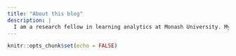 ```yaml
---
title: "About this blog"
description: |
  I am a research fellow in learning analytics at Monash University. My research interests include the application of learning analytics to explore information seeking behaviour, and the application of psychometric methods to evaluate established survey instruments. I'll be using this blog to present various analytical techniques on data using both R and Python, in addition to some posts related to my research.
---
```


```r
knitr::opts_chunk$set(echo = FALSE)
```
